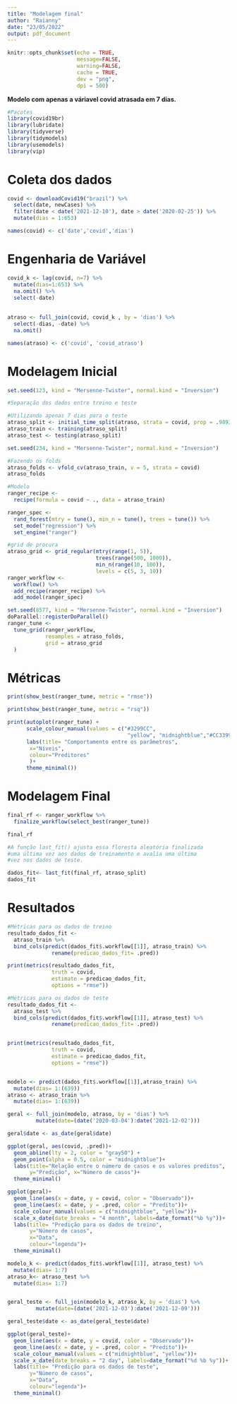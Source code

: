 ---
title: "Modelagem final"
author: "Raianny"
date: "23/05/2022"
output: pdf_document
---

```{r setup, include=FALSE}
knitr::opts_chunk$set(echo = TRUE,
                      message=FALSE,
                      warning=FALSE,
                      cache = TRUE,
                      dev = "png",
                      dpi = 500)
```

**Modelo com apenas a váriavel covid atrasada em 7 dias.**

```{r}

#Pacotes
library(covid19br)
library(lubridate)
library(tidyverse)
library(tidymodels)
library(usemodels)
library(vip)

```

# Coleta dos dados

```{r}

covid <- downloadCovid19("brazil") %>% 
  select(date, newCases) %>% 
  filter(date < date('2021-12-10'), date > date('2020-02-25')) %>% 
  mutate(dias = 1:653) 

names(covid) <- c('date','covid','dias')

```

# Engenharia de Variável

```{r}

covid_k <- lag(covid, n=7) %>% 
  mutate(dias=1:653) %>% 
  na.omit() %>% 
  select(-date)
  
  
atraso <- full_join(covid, covid_k , by = 'dias') %>% 
  select(-dias, -date) %>% 
  na.omit()

names(atraso) <- c('covid', 'covid_atraso')

```

# Modelagem Inicial

```{r}
set.seed(123, kind = "Mersenne-Twister", normal.kind = "Inversion")

#Separação dos dados entre treino e teste 

#Utilizando apenas 7 dias para o teste
atraso_split <- initial_time_split(atraso, strata = covid, prop = .9893)
atraso_train <- training(atraso_split)
atraso_test <- testing(atraso_split)

set.seed(234, kind = "Mersenne-Twister", normal.kind = "Inversion")

#Fazendo os folds
atraso_folds <- vfold_cv(atraso_train, v = 5, strata = covid)
atraso_folds

#Modelo
ranger_recipe <-
  recipe(formula = covid ~ ., data = atraso_train) 

ranger_spec <-
  rand_forest(mtry = tune(), min_n = tune(), trees = tune()) %>%
  set_mode("regression") %>%
  set_engine("ranger")

#grid de procura
atraso_grid <- grid_regular(mtry(range(1, 5)),
                            trees(range(500, 1000)),
                            min_n(range(10, 100)),
                            levels = c(5, 3, 10))
ranger_workflow <-
  workflow() %>%
  add_recipe(ranger_recipe) %>%
  add_model(ranger_spec)

set.seed(8577, kind = "Mersenne-Twister", normal.kind = "Inversion")
doParallel::registerDoParallel()
ranger_tune <-
  tune_grid(ranger_workflow,
            resamples = atraso_folds,
            grid = atraso_grid
  )

```

# Métricas 

```{r}

print(show_best(ranger_tune, metric = "rmse"))

print(show_best(ranger_tune, metric = "rsq"))

print(autoplot(ranger_tune) +
      scale_colour_manual(values = c("#3299CC", 
                                      "yellow", "midnightblue","#CC3399", "#CCCCFF"))+
      labs(title= "Comportamento entre os parâmetros",
       x="Níveis",
       colour="Preditores"
       )+
      theme_minimal())

```

# Modelagem Final

```{r}
final_rf <- ranger_workflow %>%
  finalize_workflow(select_best(ranger_tune))

final_rf

#A função last_fit() ajusta essa floresta aleatória finalizada 
#uma última vez aos dados de treinamento e avalia uma última 
#vez nos dados de teste.

dados_fit<- last_fit(final_rf, atraso_split)
dados_fit

```

# Resultados

```{r}

#Métricas para os dados de treino
resultado_dados_fit <-
  atraso_train %>%
  bind_cols(predict(dados_fit$.workflow[[1]], atraso_train) %>%
              rename(predicao_dados_fit= .pred))

print(metrics(resultado_dados_fit,
              truth = covid,
              estimate = predicao_dados_fit,
              options = "rmse"))

#Métricas para os dados de teste 
resultado_dados_fit <-
  atraso_test %>%
  bind_cols(predict(dados_fit$.workflow[[1]], atraso_test) %>%
              rename(predicao_dados_fit= .pred))


print(metrics(resultado_dados_fit,
              truth = covid,
              estimate = predicao_dados_fit,
              options = "rmse"))


modelo <- predict(dados_fit$.workflow[[1]],atraso_train) %>% 
  mutate(dias= 1:(639))
atraso <- atraso_train %>% 
  mutate(dias= 1:(639))

geral <- full_join(modelo, atraso, by = 'dias') %>% 
         mutate(date=(date('2020-03-04'):date('2021-12-02')))

geral$date <- as_date(geral$date)

ggplot(geral, aes(covid, .pred))+
  geom_abline(lty = 2, color = "gray50") +
  geom_point(alpha = 0.5, color = "midnightblue")+
  labs(title="Relação entre o número de casos e os valores preditos",
       y="Predição", x="Número de casos")+
  theme_minimal()

ggplot(geral)+
  geom_line(aes(x = date, y = covid, color = "Observado"))+
  geom_line(aes(x = date, y = .pred, color = "Predito"))+
  scale_colour_manual(values = c("midnightblue", "yellow"))+
  scale_x_date(date_breaks = "4 month", labels=date_format("%b %y"))+
  labs(title= "Predição para os dados de treino",
       y="Número de casos",
       x="Data",
       colour="legenda")+
  theme_minimal()

modelo_k <- predict(dados_fit$.workflow[[1]], atraso_test) %>% 
  mutate(dias= 1:7)
atraso_k<- atraso_test %>% 
  mutate(dias= 1:7)


geral_teste <- full_join(modelo_k, atraso_k, by = 'dias') %>% 
         mutate(date=(date('2021-12-03'):date('2021-12-09')))

geral_teste$date <- as_date(geral_teste$date)

ggplot(geral_teste)+
  geom_line(aes(x = date, y = covid, color = "Observado"))+
  geom_line(aes(x = date, y = .pred, color = "Predito"))+
  scale_colour_manual(values = c("midnightblue", "yellow"))+
  scale_x_date(date_breaks = "2 day", labels=date_format("%d %b %y"))+
  labs(title= "Predição para os dados de teste",
       y="Número de casos",
       x="Data",
       colour="legenda")+
  theme_minimal()

  
```

